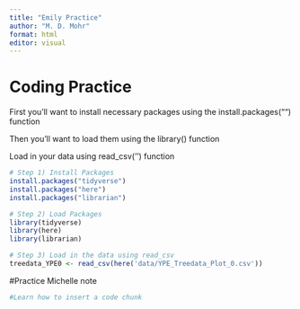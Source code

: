 ```yaml
---
title: "Emily Practice"
author: "M. D. Mohr"
format: html
editor: visual
---
```


# Coding Practice

First you'll want to install necessary packages using the install.packages("") function

Then you'll want to load them using the library() function

Load in your data using read_csv('') function

```r

# Step 1) Install Packages
install.packages("tidyverse")
install.packages("here")
install.packages("librarian")

# Step 2) Load Packages
library(tidyverse)
library(here)
library(librarian)

# Step 3) Load in the data using read_csv 
treedata_YPE0 <- read_csv(here('data/YPE_Treedata_Plot_0.csv'))

```

#Practice Michelle note

```r
#Learn how to insert a code chunk

```

